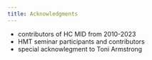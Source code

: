 ```yaml
---
title: Acknowledgments
---
```


- contributors of HC MID from 2010-2023
- HMT seminar participants and contributors
- special acknowlegment to Toni Armstrong
